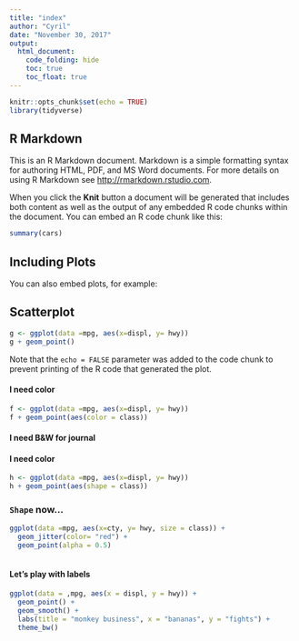```yaml
---
title: "index"
author: "Cyril"
date: "November 30, 2017"
output:
  html_document:
    code_folding: hide
    toc: true
    toc_float: true
---
```


```r
knitr::opts_chunk$set(echo = TRUE)
library(tidyverse)
```

## R Markdown

This is an R Markdown document. Markdown is a simple formatting syntax for authoring HTML, PDF, and MS Word documents. For more details on using R Markdown see <http://rmarkdown.rstudio.com>.

When you click the **Knit** button a document will be generated that includes both content as well as the output of any embedded R code chunks within the document. You can embed an R code chunk like this:

```r
summary(cars)
```

## Including Plots

You can also embed plots, for example:

## Scatterplot
```r


g <- ggplot(data =mpg, aes(x=displ, y= hwy))
g + geom_point()
```

Note that the `echo = FALSE` parameter was added to the code chunk to prevent printing of the R code that generated the plot.

#### I need color
```r


f <- ggplot(data =mpg, aes(x=displ, y= hwy))
f + geom_point(aes(color = class))
```

#### I need B&W for journal

#### I need color
```r


h <- ggplot(data =mpg, aes(x=displ, y= hwy))
h + geom_point(aes(shape = class))
```

### `Shape` now...

```r
ggplot(data =mpg, aes(x=cty, y= hwy, size = class)) +
  geom_jitter(color= "red") +
  geom_point(alpha = 0.5)
  

```

#### Let's play with labels

```r
ggplot(data = ,mpg, aes(x = displ, y = hwy)) +
  geom_point() +
  geom_smooth() +
  labs(title = "monkey business", x = "bananas", y = "fights") +
  theme_bw()
```

